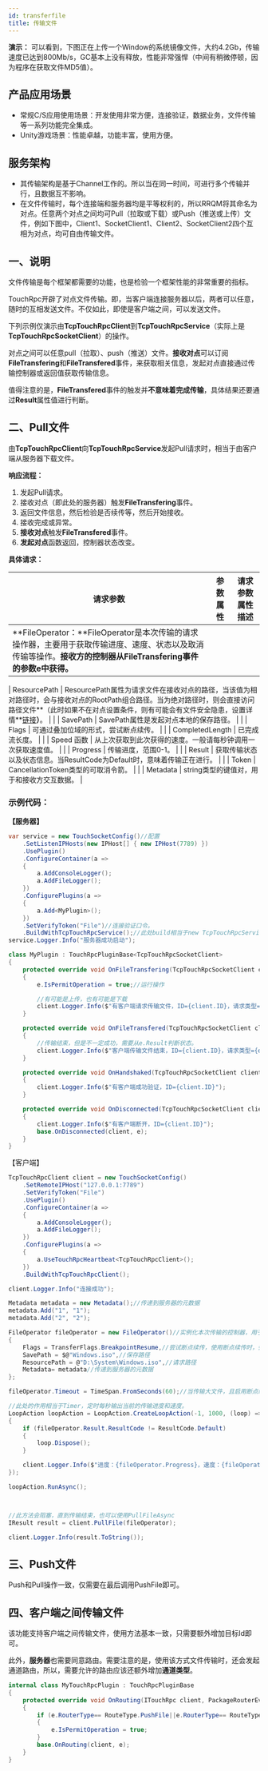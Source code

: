 ```yaml
---
id: transferfile
title: 传输文件
---
```


**演示：** 可以看到，下图正在上传一个Window的系统镜像文件，大约4.2Gb，传输速度已达到800Mb/s，GC基本上没有释放，性能非常强悍（中间有稍微停顿，因为程序在获取文件MD5值）。

<a name="h6l2a"></a>

## 产品应用场景

- 常规C/S应用使用场景：开发使用非常方便，连接验证，数据业务，文件传输等一系列功能完全集成。
- Unity游戏场景：性能卓越，功能丰富，使用方便。 <a name="h50Dz"></a>

## 服务架构

- 其传输架构是基于Channel工作的。所以当在同一时间，可进行多个传输并行，且数据互不影响。
- 在文件传输时，每个连接端和服务器均是平等权利的，所以RRQM将其命名为对点。任意两个对点之间均可Pull（拉取或下载）或Push（推送或上传）文件，例如下图中，Client1、SocketClient1、Client2、SocketClient2四个互相为对点，均可自由传输文件。



## 一、说明

文件传输是每个框架都需要的功能，也是检验一个框架性能的非常重要的指标。

TouchRpc开辟了对点文件传输。即，当客户端连接服务器以后，两者可以任意，随时的互相发送文件。不仅如此，即使是客户端之间，可以发送文件。

下列示例仅演示由**TcpTouchRpcClient**到**TcpTouchRpcService**（实际上是**TcpTouchRpcSocketClient**）的操作。

对点之间可以任意pull（拉取）、push（推送）文件。**接收对点**可以订阅**FileTransfering**和**FileTransfered**事件，来获取相关信息，发起对点直接通过传输控制器或返回值获取传输信息。

值得注意的是，**FileTransfered**事件的触发并**不意味着完成传输**，具体结果还要通过**Result**属性值进行判断。 <a name="sKmQe"></a>

## 二、Pull文件

由**TcpTouchRpcClient**向**TcpTouchRpcService**发起Pull请求时，相当于由客户端从服务器下载文件。

**响应流程：**

1. 发起Pull请求。
2. 接收对点（即此处的服务器）触发**FileTransfering**事件。
3. 返回文件信息，然后检验是否续传等，然后开始接收。
4. 接收完成或异常。
5. **接收对点**触发**FileTransfered**事件。
6. **发起对点**函数返回，控制器状态改变。

**具体请求：**

| 请求参数 | 参数属性 | 请求参数属性描述 |
| --- | --- | --- |
| **FileOperator：**FileOperator是本次传输的请求操作器，主要用于获取传输进度、速度、状态以及取消传输等操作。**接收方的控制器从FileTransfering事件的参数e中获得。**

| ResourcePath | ResourcePath属性为请求文件在接收对点的路径，当该值为相对路径时，会与接收对点的RootPath组合路径。当为绝对路径时，则会直接访问路径文件**（此时如果不在对点设置条件，则有可能会有文件安全隐患，设置详情**[链接](https://www.yuque.com/eo2w71/rrqm/motlw5#zZBRq)**）**。 |
|  | SavePath | SavePath属性是发起对点本地的保存路径。 |
|  | Flags | 可通过叠加位域的形式，尝试断点续传。 |
|  | CompletedLength | 已完成流长度。 |
|  | Speed 函数 | 从上次获取到此次获得的速度。一般请每秒钟调用一次获取速度值。 |
|  | Progress | 传输进度，范围0-1。 |
|  | Result | 获取传输状态以及状态信息。当ResultCode为Default时，意味着传输正在进行。 |
|  | Token | CancellationToken类型的可取消令箭。 |
|  | Metadata | string类型的键值对，用于和接收方交互数据。 |

<a name="JeQp8"></a>

### 示例代码：

**【服务器】**

```csharp
var service = new TouchSocketConfig()//配置
    .SetListenIPHosts(new IPHost[] { new IPHost(7789) })
    .UsePlugin()
    .ConfigureContainer(a =>
    {
        a.AddConsoleLogger();
        a.AddFileLogger();
    })
    .ConfigurePlugins(a =>
    {
        a.Add<MyPlugin>();
    })
    .SetVerifyToken("File")//连接验证口令。
    .BuildWithTcpTouchRpcService();//此处build相当于new TcpTouchRpcService，然后Setup，然后Start。
service.Logger.Info("服务器成功启动");
```

```csharp
class MyPlugin : TouchRpcPluginBase<TcpTouchRpcSocketClient>
{
    protected override void OnFileTransfering(TcpTouchRpcSocketClient client, FileOperationEventArgs e)
    {
        e.IsPermitOperation = true;//运行操作

        //有可能是上传，也有可能是下载
        client.Logger.Info($"有客户端请求传输文件，ID={client.ID}，请求类型={e.TransferType}，请求文件名={e.ResourcePath}");
    }

    protected override void OnFileTransfered(TcpTouchRpcSocketClient client, FileTransferStatusEventArgs e)
    {
        //传输结束，但是不一定成功，需要从e.Result判断状态。
        client.Logger.Info($"客户端传输文件结束，ID={client.ID}，请求类型={e.TransferType}，文件名={e.ResourcePath}，请求状态={e.Result}");
    }

    protected override void OnHandshaked(TcpTouchRpcSocketClient client, VerifyOptionEventArgs e)
    {
        client.Logger.Info($"有客户端成功验证，ID={client.ID}");
    }

    protected override void OnDisconnected(TcpTouchRpcSocketClient client, ClientDisconnectedEventArgs e)
    {
        client.Logger.Info($"有客户端断开，ID={client.ID}");
        base.OnDisconnected(client, e);
    }
}
```

【客户端】

```csharp
TcpTouchRpcClient client = new TouchSocketConfig()
    .SetRemoteIPHost("127.0.0.1:7789")
    .SetVerifyToken("File")
    .UsePlugin()
    .ConfigureContainer(a => 
    {
        a.AddConsoleLogger();
        a.AddFileLogger();
    })
    .ConfigurePlugins(a =>
    {
        a.UseTouchRpcHeartbeat<TcpTouchRpcClient>();
    })
    .BuildWithTcpTouchRpcClient();

client.Logger.Info("连接成功");

Metadata metadata = new Metadata();//传递到服务器的元数据
metadata.Add("1", "1");
metadata.Add("2", "2");

FileOperator fileOperator = new FileOperator()//实例化本次传输的控制器，用于获取传输进度、速度、状态等。
{
    Flags = TransferFlags.BreakpointResume,//尝试断点续传，使用断点续传时，会验证MD5值
    SavePath = $@"Windows.iso",//保存路径
    ResourcePath = @"D:\System\Windows.iso",//请求路径
    Metadata= metadata//传递到服务器的元数据
};

fileOperator.Timeout = TimeSpan.FromSeconds(60);//当传输大文件，且启用断点续传时，服务器可能会先计算MD5，而延时响应，所以需要设置超时时间。

//此处的作用相当于Timer，定时每秒输出当前的传输进度和速度。
LoopAction loopAction = LoopAction.CreateLoopAction(-1, 1000, (loop) =>
{
    if (fileOperator.Result.ResultCode != ResultCode.Default)
    {
        loop.Dispose();
    }

    client.Logger.Info($"进度：{fileOperator.Progress}，速度：{fileOperator.Speed()}");
});

loopAction.RunAsync();



//此方法会阻塞，直到传输结束，也可以使用PullFileAsync
IResult result = client.PullFile(fileOperator);

client.Logger.Info(result.ToString());
```

<a name="qZvBF"></a>

## 三、Push文件

Push和Pull操作一致，仅需要在最后调用PushFile即可。

<a name="VRKlH"></a>

## 四、客户端之间传输文件

该功能支持客户端之间传输文件，使用方法基本一致，只需要额外增加目标Id即可。

此外，**服务器**也需要同意路由。需要注意的是，使用该方式文件传输时，还会发起通道路由，所以，需要允许的路由应该还额外增加**通道类型**。

```csharp
internal class MyTouchRpcPlugin : TouchRpcPluginBase
{
    protected override void OnRouting(ITouchRpc client, PackageRouterEventArgs e)
    {
        if (e.RouterType== RouteType.PushFile||e.RouterType== RouteType.PullFile||e.RouterType== RouteType.CreateChannel)
        {
            e.IsPermitOperation = true;
        }
        base.OnRouting(client, e);
    }
}
```
